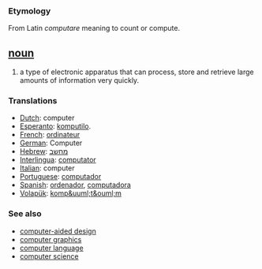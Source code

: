 === Etymology ===
From Latin ''computare'' meaning to count or compute.

== [[noun]] ==
#a type of electronic apparatus that can process, store and retrieve large amounts of information very quickly.
 
===Translations===
*[[Dutch]]: computer
*[[Esperanto]]: [[komputilo]].
*[[French]]: [[ordinateur]]
*[[German]]: Computer
*[[Hebrew]]: [[מחשב]]
*[[Interlingua]]: [[computator]]
*[[Italian]]: computer
*[[Portuguese]]: [[computador]]
*[[Spanish]]: [[ordenador]], [[computadora]]
*[[Volapük]]: [[komp&uuml;t&ouml;m]]

=== See also ===
*[[computer-aided design]]
*[[computer graphics]]
*[[computer language]]
*[[computer science]]